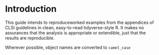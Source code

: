 # Introduction {#intro}

This guide intends to reproduceworked examples from the appendices of CLSI guidelines in clean, easy-to-read tidyverse-style R. It makes no assurances that the analysis is appropriate or extendible, just that the results are reproducible.

Wherever possible, object names are converted to `camel_case`